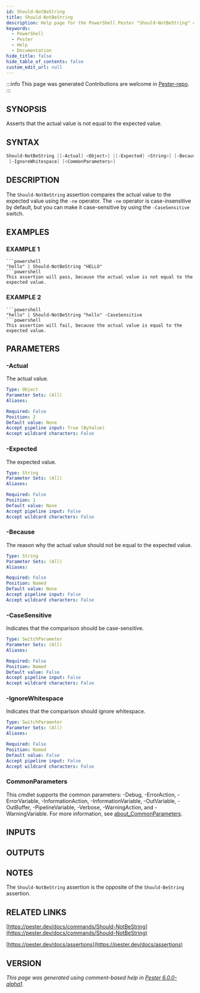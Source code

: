 ```yaml
---
id: Should-NotBeString
title: Should-NotBeString
description: Help page for the PowerShell Pester "Should-NotBeString" command
keywords:
  - PowerShell
  - Pester
  - Help
  - Documentation
hide_title: false
hide_table_of_contents: false
custom_edit_url: null
---
```


:::info This page was generated
Contributions are welcome in [Pester-repo](https://github.com/pester/pester).
:::

## SYNOPSIS

Asserts that the actual value is not equal to the expected value.

## SYNTAX

```powershell
Should-NotBeString [[-Actual] <Object>] [[-Expected] <String>] [-Because <String>] [-CaseSensitive]
 [-IgnoreWhitespace] [<CommonParameters>]
```

## DESCRIPTION

The `Should-NotBeString` assertion compares the actual value to the expected value using the `-ne` operator.
The `-ne` operator is case-insensitive by default, but you can make it case-sensitive by using the `-CaseSensitive` switch.

## EXAMPLES

### EXAMPLE 1

```
```powershell
"hello" | Should-NotBeString "HELLO"
```powershell
This assertion will pass, because the actual value is not equal to the expected value.
```

### EXAMPLE 2

```
```powershell
"hello" | Should-NotBeString "hello" -CaseSensitive
```powershell
This assertion will fail, because the actual value is equal to the expected value.
```

## PARAMETERS

### -Actual

The actual value.

```yaml
Type: Object
Parameter Sets: (All)
Aliases:

Required: False
Position: 2
Default value: None
Accept pipeline input: True (ByValue)
Accept wildcard characters: False
```

### -Expected

The expected value.

```yaml
Type: String
Parameter Sets: (All)
Aliases:

Required: False
Position: 1
Default value: None
Accept pipeline input: False
Accept wildcard characters: False
```

### -Because

The reason why the actual value should not be equal to the expected value.

```yaml
Type: String
Parameter Sets: (All)
Aliases:

Required: False
Position: Named
Default value: None
Accept pipeline input: False
Accept wildcard characters: False
```

### -CaseSensitive

Indicates that the comparison should be case-sensitive.

```yaml
Type: SwitchParameter
Parameter Sets: (All)
Aliases:

Required: False
Position: Named
Default value: False
Accept pipeline input: False
Accept wildcard characters: False
```

### -IgnoreWhitespace

Indicates that the comparison should ignore whitespace.

```yaml
Type: SwitchParameter
Parameter Sets: (All)
Aliases:

Required: False
Position: Named
Default value: False
Accept pipeline input: False
Accept wildcard characters: False
```

### CommonParameters

This cmdlet supports the common parameters: -Debug, -ErrorAction, -ErrorVariable, -InformationAction, -InformationVariable, -OutVariable, -OutBuffer, -PipelineVariable, -Verbose, -WarningAction, and -WarningVariable. For more information, see [about_CommonParameters](http://go.microsoft.com/fwlink/?LinkID=113216).

## INPUTS

## OUTPUTS

## NOTES

The `Should-NotBeString` assertion is the opposite of the `Should-BeString` assertion.

## RELATED LINKS

[https://pester.dev/docs/commands/Should-NotBeString](https://pester.dev/docs/commands/Should-NotBeString)

[https://pester.dev/docs/assertions](https://pester.dev/docs/assertions)

## VERSION

*This page was generated using comment-based help in [Pester 6.0.0-alpha1](https://github.com/pester/pester).*
